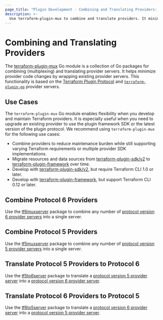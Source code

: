 ```yaml
---
page_title: "Plugin Development - Combining and Translating Providers: Overview"
description: >-
  Use terraform-plugin-mux to combine and translate providers. It minimizes code changes by wrapping existing provider servers.
---
```


# Combining and Translating Providers

The [terraform-plugin-mux](https://pkg.go.dev/github.com/hashicorp/terraform-plugin-mux) Go module is a collection of Go packages for combining (multiplexing) and translating provider servers. It helps minimize provider code changes by wrapping existing provider servers. This functionality is based on the [Terraform Plugin Protocol](/terraform/plugin/how-terraform-works#terraform-plugin-protocol) and [`terraform-plugin-go`](https://pkg.go.dev/github.com/hashicorp/terform-plugin-go) provider servers.

## Use Cases

The `terraform-plugin-mux` Go module enables flexibility when you develop and maintain Terraform providers. It is especially useful when you need to upgrade an existing provider to use the plugin framework SDK or the latest version of the plugin protocol. We recommend using `terraform-plugin-mux` for the following use cases:

- Combine providers to reduce maintenance burden while still supporting varying Terraform requirements or multiple provider SDK implementations.
- Migrate resources and data sources from [terraform-plugin-sdk/v2](/terraform/plugin/sdkv2) to [terraform-plugin-framework](/terraform/plugin/framework) over time.
- Develop with [terraform-plugin-sdk/v2](/terraform/plugin/sdkv2), but require Terraform CLI 1.0 or later.
- Develop with [terraform-plugin-framework](/terraform/plugin/framework), but support Terraform CLI 0.12 or later.

## Combine Protocol 6 Providers

Use the [tf6muxserver](/terraform/plugin/mux/combining-protocol-version-6-providers) package to combine any number of [protocol version 6 provider servers](/terraform/plugin/how-terraform-works#protocol-version-6) into a single server.

## Combine Protocol 5 Providers

Use the [tf5muxserver](/terraform/plugin/mux/combining-protocol-version-5-providers) package to combine any number of [protocol version 5 provider servers](/terraform/plugin/how-terraform-works#protocol-version-5) into a single server.

## Translate Protocol 5 Providers to Protocol 6

Use the [tf5to6server](/terraform/plugin/mux/translating-protocol-version-5-to-6) package to translate a [protocol version 5 provider server](/terraform/plugin/how-terraform-works#protocol-version-5) into a [protocol version 6 provider server](/terraform/plugin/how-terraform-works#protocol-version-6).

## Translate Protocol 6 Providers to Protocol 5

Use the [tf6to5server](/terraform/plugin/mux/translating-protocol-version-6-to-5) package to translate a [protocol version 6 provider server](/terraform/plugin/how-terraform-works#protocol-version-6) into a [protocol version 5 provider server](/terraform/plugin/how-terraform-works#protocol-version-5).
